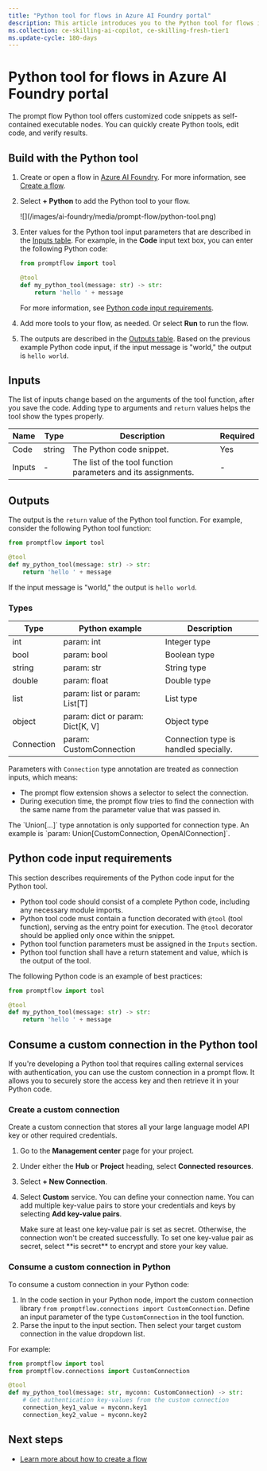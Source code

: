 ```yaml
---
title: "Python tool for flows in Azure AI Foundry portal"
description: This article introduces you to the Python tool for flows in Azure AI Foundry portal.
ms.collection: ce-skilling-ai-copilot, ce-skilling-fresh-tier1
ms.update-cycle: 180-days
---
```


# Python tool for flows in Azure AI Foundry portal


<FeaturePreview />

The prompt flow Python tool offers customized code snippets as self-contained executable nodes. You can quickly create Python tools, edit code, and verify results.

## Build with the Python tool

1. Create or open a flow in [Azure AI Foundry](https://ai.azure.com/?cid=learnDocs). For more information, see [Create a flow](../flow-develop).
1. Select **+ Python** to add the Python tool to your flow.

    <Frame>
        ![](/images/ai-foundry/media/prompt-flow/python-tool.png)
    </Frame>

1. Enter values for the Python tool input parameters that are described in the [Inputs table](#inputs). For example, in the **Code** input text box, you can enter the following Python code:

    ```python
    from promptflow import tool

    @tool
    def my_python_tool(message: str) -> str:
        return 'hello ' + message
    ```

    For more information, see [Python code input requirements](#python-code-input-requirements).

1. Add more tools to your flow, as needed. Or select **Run** to run the flow.
1. The outputs are described in the [Outputs table](#outputs). Based on the previous example Python code input, if the input message is "world," the output is `hello world`.

## Inputs

The list of inputs change based on the arguments of the tool function, after you save the code. Adding type to arguments and `return` values helps the tool show the types properly.

| Name   | Type   | Description                                          | Required |
|--------|--------|------------------------------------------------------|---------|
| Code   | string | The Python code snippet.                                  | Yes     |
| Inputs | -      | The list of the tool function parameters and its assignments. | -       |

## Outputs

The output is the `return` value of the Python tool function. For example, consider the following Python tool function:

```python
from promptflow import tool

@tool
def my_python_tool(message: str) -> str:
    return 'hello ' + message
```

If the input message is "world," the output is `hello world`.

### Types

| Type                                                | Python example                  | Description                                |
|-----------------------------------------------------|---------------------------------|--------------------------------------------|
| int                                                 | param: int                      | Integer type                               |
| bool                                                | param: bool                     | Boolean type                               |
| string                                              | param: str                      | String type                                |
| double                                              | param: float                    | Double type                                |
| list                                                | param: list or param: List[T]   | List type                                  |
| object                                              | param: dict or param: Dict[K, V] | Object type                                |
| Connection                                          | param: CustomConnection         | Connection type is handled specially. |

Parameters with `Connection` type annotation are treated as connection inputs, which means:

- The prompt flow extension shows a selector to select the connection.
- During execution time, the prompt flow tries to find the connection with the same name from the parameter value that was passed in.

<Note>
The `Union[...]` type annotation is only supported for connection type. An example is `param: Union[CustomConnection, OpenAIConnection]`.
</Note>

## Python code input requirements

This section describes requirements of the Python code input for the Python tool.

- Python tool code should consist of a complete Python code, including any necessary module imports.
- Python tool code must contain a function decorated with `@tool` (tool function), serving as the entry point for execution. The `@tool` decorator should be applied only once within the snippet.
- Python tool function parameters must be assigned in the `Inputs` section.
- Python tool function shall have a return statement and value, which is the output of the tool.

The following Python code is an example of best practices:

```python
from promptflow import tool

@tool
def my_python_tool(message: str) -> str:
    return 'hello ' + message
```

## Consume a custom connection in the Python tool

If you're developing a Python tool that requires calling external services with authentication, you can use the custom connection in a prompt flow. It allows you to securely store the access key and then retrieve it in your Python code.

### Create a custom connection

Create a custom connection that stores all your large language model API key or other required credentials.


<HubOnlyPrereq />

1. Go to the **Management center** page for your project. 
1. Under either the **Hub** or **Project** heading, select **Connected resources**.
1. Select **+ New Connection**.
1. Select **Custom** service. You can define your connection name. You can add multiple key-value pairs to store your credentials and keys by selecting **Add key-value pairs**.

    <Note>
    Make sure at least one key-value pair is set as secret. Otherwise, the connection won't be created successfully. To set one key-value pair as secret, select **is secret** to encrypt and store your key value.
    </Note>

### Consume a custom connection in Python

To consume a custom connection in your Python code:

1. In the code section in your Python node, import the custom connection library `from promptflow.connections import CustomConnection`. Define an input parameter of the type `CustomConnection` in the tool function.
1. Parse the input to the input section. Then select your target custom connection in the value dropdown list.

For example:

```python
from promptflow import tool
from promptflow.connections import CustomConnection

@tool
def my_python_tool(message: str, myconn: CustomConnection) -> str:
    # Get authentication key-values from the custom connection
    connection_key1_value = myconn.key1
    connection_key2_value = myconn.key2
```

## Next steps

- [Learn more about how to create a flow](../flow-develop)
